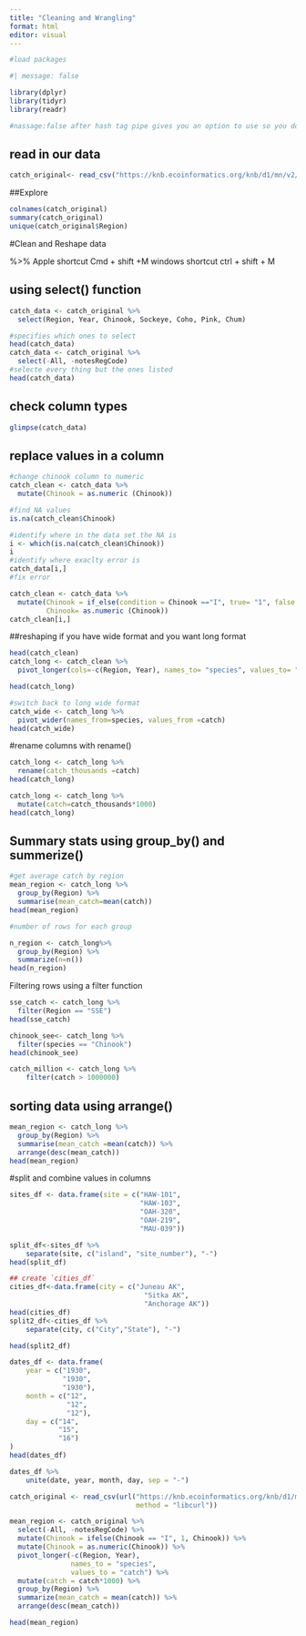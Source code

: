 ```yaml
---
title: "Cleaning and Wrangling"
format: html
editor: visual
---
```

```r
#load packages

#| message: false

library(dplyr)
library(tidyr)
library(readr)

#nassage:false after hash tag pipe gives you an option to use so you don't get warning messages

```
## read in our data
```r
catch_original<- read_csv("https://knb.ecoinformatics.org/knb/d1/mn/v2/object/df35b.302.1")
```

##Explore
```r
colnames(catch_original)
summary(catch_original)
unique(catch_original$Region)
```
#Clean and Reshape data

%>%
Apple shortcut Cmd + shift +M
windows shortcut ctrl + shift + M

## using select() function

```r
catch_data <- catch_original %>%
  select(Region, Year, Chinook, Sockeye, Coho, Pink, Chum)
```


```r
#specifies which ones to select
head(catch_data)
catch_data <- catch_original %>%
  select(-All, -notesRegCode)
#selecte every thing but the ones listed
head(catch_data)
```


## check column types
```r
glimpse(catch_data)
```

## replace values in a column

```r

#change chinook column to numeric
catch_clean <- catch_data %>%
  mutate(Chinook = as.numeric (Chinook))
```
```r
#find NA values
is.na(catch_clean$Chinook)

#identify where in the data set the NA is
i <- which(is.na(catch_clean$Chinook))
i
#identify where exaclty error is
catch_data[i,]
#fix error

catch_clean <- catch_data %>%
  mutate(Chinook = if_else(condition = Chinook =="I", true= "1", false = Chinook), 
         Chinook= as.numeric (Chinook))
catch_clean[i,]

```

##reshaping if you have wide format and you want long format

```r
head(catch_clean)
catch_long <- catch_clean %>%
  pivot_longer(cols=-c(Region, Year), names_to= "species", values_to= "catch")

head(catch_long)
```

```r
#switch back to long wide format
catch_wide <- catch_long %>%
  pivot_wider(names_from=species, values_from =catch)
head(catch_wide)
```


#rename columns with rename()
```r
catch_long <- catch_long %>%
  rename(catch_thousands =catch)
head(catch_long)

```


```r
catch_long <- catch_long %>%
  mutate(catch=catch_thousands*1000)
head(catch_long)
```
## Summary stats using group_by() and summerize()
```r
#get average catch by region
mean_region <- catch_long %>%
  group_by(Region) %>%
  summarise(mean_catch=mean(catch))
head(mean_region)

```
```r
#number of rows for each group

n_region <- catch_long%>%
  group_by(Region) %>%
  summarize(n=n())
head(n_region)
```
Filtering rows using a filter function
```r
sse_catch <- catch_long %>%
  filter(Region == "SSE")
head(sse_catch)
```
```r
chinook_see<- catch_long %>%
  filter(species == "Chinook")
head(chinook_see)
```
```r
catch_million <- catch_long %>%
    filter(catch > 1000000)
```
## sorting data using arrange()
```r
mean_region <- catch_long %>%
  group_by(Region) %>%
  summarise(mean_catch =mean(catch)) %>%
  arrange(desc(mean_catch)) 
head(mean_region)

```
#split and combine values in columns

```r
sites_df <- data.frame(site = c("HAW-101",
                                "HAW-103",
                                "OAH-320",
                                "OAH-219",
                                "MAU-039"))

split_df<-sites_df %>%
    separate(site, c("island", "site_number"), "-")
head(split_df)

```


```r
## create `cities_df`
cities_df<-data.frame(city = c("Juneau AK",
                                 "Sitka AK",
                                 "Anchorage AK"))
head(cities_df)
split2_df<-cities_df %>%
    separate(city, c("City","State"), "-")

head(split2_df)
```

```r
dates_df <- data.frame(
    year = c("1930",
             "1930",
             "1930"),
    month = c("12",
              "12",
              "12"),
    day = c("14",
            "15",
            "16")
)
head(dates_df)

dates_df %>%
    unite(date, year, month, day, sep = "-")
```


```r
catch_original <- read_csv(url("https://knb.ecoinformatics.org/knb/d1/mn/v2/object/df35b.302.1", 
                               method = "libcurl"))

mean_region <- catch_original %>%
  select(-All, -notesRegCode) %>% 
  mutate(Chinook = ifelse(Chinook == "I", 1, Chinook)) %>% 
  mutate(Chinook = as.numeric(Chinook)) %>% 
  pivot_longer(-c(Region, Year), 
               names_to = "species", 
               values_to = "catch") %>%
  mutate(catch = catch*1000) %>% 
  group_by(Region) %>% 
  summarize(mean_catch = mean(catch)) %>% 
  arrange(desc(mean_catch))

head(mean_region)
```

